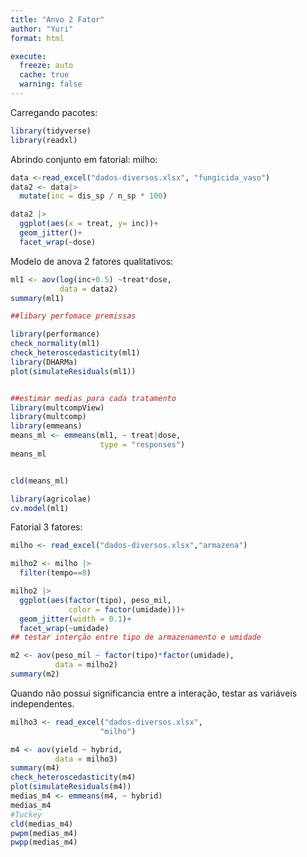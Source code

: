 ```yaml
---
title: "Anvo 2 Fator"
author: "Yuri"
format: html

execute: 
  freeze: auto
  cache: true
  warning: false
---
```


Carregando pacotes:

```r
library(tidyverse)
library(readxl)
```

Abrindo conjunto em fatorial: milho:

```r
data <-read_excel("dados-diversos.xlsx", "fungicida_vaso")
data2 <- data|> 
  mutate(inc = dis_sp / n_sp * 100)

data2 |> 
  ggplot(aes(x = treat, y= inc))+
  geom_jitter()+
  facet_wrap(~dose)
```

Modelo de anova 2 fatores qualitativos:

```r
ml1 <- aov(log(inc+0.5) ~treat*dose,
           data = data2)
summary(ml1)

##libary perfomace premissas

library(performance)
check_normality(ml1)
check_heteroscedasticity(ml1)
library(DHARMa)
plot(simulateResiduals(ml1))


##estimar medias para cada tratamento
library(multcompView)
library(multcomp)
library(emmeans)
means_ml <- emmeans(ml1, ~ treat|dose, 
                    type = "responses")
means_ml


cld(means_ml)

library(agricolae)
cv.model(ml1)
```

Fatorial 3 fatores:

```r

milho <- read_excel("dados-diversos.xlsx","armazena")

milho2 <- milho |>
  filter(tempo==8)

milho2 |> 
  ggplot(aes(factor(tipo), peso_mil,
             color = factor(umidade)))+
  geom_jitter(width = 0.1)+
  facet_wrap(~umidade)
## testar interção entre tipo de armazenamento e umidade

m2 <- aov(peso_mil ~ factor(tipo)*factor(umidade),
          data = milho2)
summary(m2)
```

Quando não possui significancia entre a interação, testar as variáveis independentes.

```r
milho3 <- read_excel("dados-diversos.xlsx", 
                    "milho")

m4 <- aov(yield ~ hybrid,
          data = milho3)
summary(m4)
check_heteroscedasticity(m4)
plot(simulateResiduals(m4))
medias_m4 <- emmeans(m4, ~ hybrid)
medias_m4
#Tuckey
cld(medias_m4)
pwpm(medias_m4)
pwpp(medias_m4)
```
